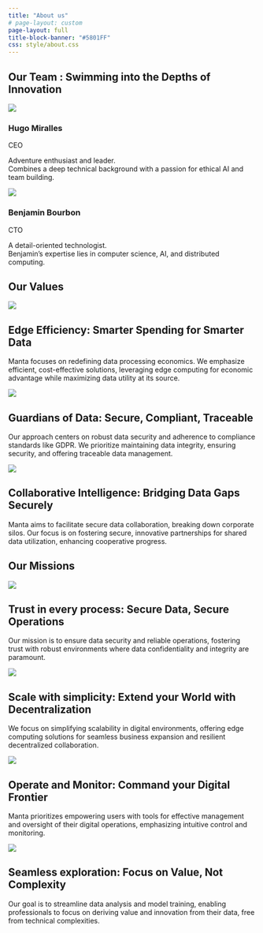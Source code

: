 ```yaml
---
title: "About us"
# page-layout: custom
page-layout: full
title-block-banner: "#5801FF"
css: style/about.css
---
```


::: {.team}

# Our Team : Swimming into the Depths of Innovation

::: {.flex}

::: {.profile}
![](static/about/ceo.jpg)

### Hugo Miralles
<span class="role">CEO</span>

Adventure enthusiast and leader.<br>Combines a deep technical background with a passion for ethical AI and team building.
:::

::: {.profile}
![](static/about/cto.jpg)

### Benjamin Bourbon
<span class="role">CTO</span>

A detail-oriented technologist.<br>Benjamin's expertise lies in computer science, AI, and distributed computing.
:::
:::
:::

<!-- ## Advancing Beyond the Cloud: Unlocking Efficiency and Security -->
<!---->
<!-- - **Cost Efficiency** -->
<!---->
<!-- Conducting computations closer to the data source reduces costs associated with cloud processing and minimize energy consumption. -->
<!---->
<!-- - **Enhanced Data Security** -->
<!---->
<!-- Manta fortifies data privacy by decentralizing storage, to mitigate the risks associated with centralized data repositories. -->
<!---->
<!-- - **Environmental Impact** -->
<!---->
<!-- Our edge computing model significantly lowers energy usage compared to traditional cloud infrastructures. -->
<!---->
<!-- - **Improved Connectivity and Speed:** -->
<!---->
<!-- Experience real-time data processing with Manta's edge-based approach. -->

::: {.light-section}
::: {.container}
::: {.values}

# Our Values

::: {.flex}
::: {.part}

![](static/about/values1.png){class="filter-img"}

## Edge Efficiency: Smarter Spending for Smarter Data

Manta focuses on redefining data processing economics. We emphasize efficient, cost-effective solutions, leveraging edge computing for economic advantage while maximizing data utility at its source.
:::

::: {.part}

![](static/about/values2.png){class="filter-img"}

## Guardians of Data: Secure, Compliant, Traceable

Our approach centers on robust data security and adherence to compliance standards like GDPR. We prioritize maintaining data integrity, ensuring security, and offering traceable data management.
:::

::: {.part}

![](static/about/values3.png){class="filter-img"}

## Collaborative Intelligence: Bridging Data Gaps Securely

Manta aims to facilitate secure data collaboration, breaking down corporate silos. Our focus is on fostering secure, innovative partnerships for shared data utilization, enhancing cooperative progress.
:::
:::
:::
:::
:::


::: {.container}
::: {.missions}

# Our Missions

<!-- ::: {.missions-items}
::: {.item} -->
::: {.flex}
::: {.part}
![](static/about/missions1.png)

## Trust in every process: Secure Data, Secure Operations

Our mission is to ensure data security and reliable operations, fostering trust with robust environments where data confidentiality and integrity are paramount.
:::

<!-- ::: {.item} -->
::: {.part}
![](static/about/missions2.png)

## Scale with simplicity: Extend your World with Decentralization

We focus on simplifying scalability in digital environments, offering edge computing solutions for seamless business expansion and resilient decentralized collaboration.
:::

<!-- ::: {.item} -->
::: {.part}
![](static/about/missions3.png){class="special"}

## Operate and Monitor: Command your Digital Frontier

Manta prioritizes empowering users with tools for effective management and oversight of their digital operations, emphasizing intuitive control and monitoring.
:::

<!-- ::: {.item} -->
::: {.part}
![](static/about/missions4.png)

## Seamless exploration: Focus on Value, Not Complexity

Our goal is to streamline data analysis and model training, enabling professionals to focus on deriving value and innovation from their data, free from technical complexities.
:::
:::
:::
:::
